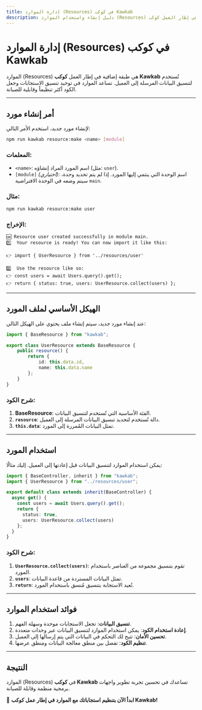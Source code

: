 ```yaml
---
title: إدارة الموارد (Resources) في كوكب Kawkab
description: دليل إنشاء واستخدام الموارد (Resources) لتنسيق بيانات الاستجابات في إطار العمل كوكب Kawkab.
---
```


# إدارة الموارد (Resources) في كوكب Kawkab

الموارد (Resources) هي طبقة إضافية في إطار العمل **كوكب Kawkab** تُستخدم لتنسيق البيانات المرسلة إلى العميل. تساعد الموارد في توحيد تنسيق الاستجابات وجعل الكود أكثر تنظيماً وقابلية للصيانة.

---

## أمر إنشاء مورد

لإنشاء مورد جديد، استخدم الأمر التالي:

```bash
npm run kawkab resource:make <name> [module]
```

### **المعلمات:**
- `<name>`: اسم المورد المراد إنشاؤه (مثل: `user`).
- `[module]` _(اختياري)_: اسم الوحدة التي ينتمي إليها المورد. إذا لم يتم تحديد وحدة، سيتم وضعه في الوحدة الافتراضية `main`.

### **مثال:**
```bash
npm run kawkab resource:make user
```

### **الإخراج:**
```plaintext
🆗 Resource user created successfully in module main.
1️⃣  Your resource is ready! You can now import it like this:

👉 import { UserResource } from '../resources/user'

2️⃣  Use the resource like so:
👉 const users = await Users.query().get();
👉 return { status: true, users: UserResource.collect(users) };
```

---

## الهيكل الأساسي لملف المورد

عند إنشاء مورد جديد، سيتم إنشاء ملف يحتوي على الهيكل التالي:

```typescript
import { BaseResource } from "kawkab";

export class UserResource extends BaseResource {
    public resource() {
        return {
            id: this.data.id,
            name: this.data.name
        };
    }
}
```

### **شرح الكود:**
1. **BaseResource**: الفئة الأساسية التي تُستخدم لتنسيق البيانات.
2. **`resource`**: دالة تُستخدم لتحديد تنسيق البيانات المرسلة إلى العميل. 
3. **`this.data`**: تمثل البيانات المُمررة إلى المورد.

---

## استخدام المورد

يمكن استخدام الموارد لتنسيق البيانات قبل إعادتها إلى العميل. إليك مثالًا:

```typescript
import { BaseController, inherit } from "kawkab";
import { UserResource } from "../resources/user";

export default class extends inherit(BaseController) {
  async get() {
    const users = await Users.query().get();
    return { 
      status: true, 
      users: UserResource.collect(users) 
    };
  }
}
```

### **شرح الكود:**
1. **`UserResource.collect(users)`**: تقوم بتنسيق مجموعة من العناصر باستخدام المورد.
2. **`users`**: تمثل البيانات المستردة من قاعدة البيانات.
3. **`return`**: تُعيد الاستجابة بتنسيق مُنسق باستخدام المورد.

---

## فوائد استخدام الموارد

1. **تنسيق البيانات**: تجعل الاستجابات موحدة وسهلة الفهم.
2. **إعادة استخدام الكود**: يمكن استخدام الموارد لتنسيق البيانات عبر وحدات متعددة.
3. **تحسين الأمان**: تتيح لك التحكم في البيانات التي يتم إرسالها إلى العميل.
4. **تنظيم الكود**: تفصل بين منطق معالجة البيانات ومنطق عرضها.

---

## النتيجة

الموارد (Resources) في **كوكب Kawkab** تساعدك في تحسين تجربة تطوير واجهات برمجية منظمة وقابلة للصيانة. 

🎉 **ابدأ الآن بتنظيم استجاباتك مع الموارد في إطار عمل كوكب Kawkab!**